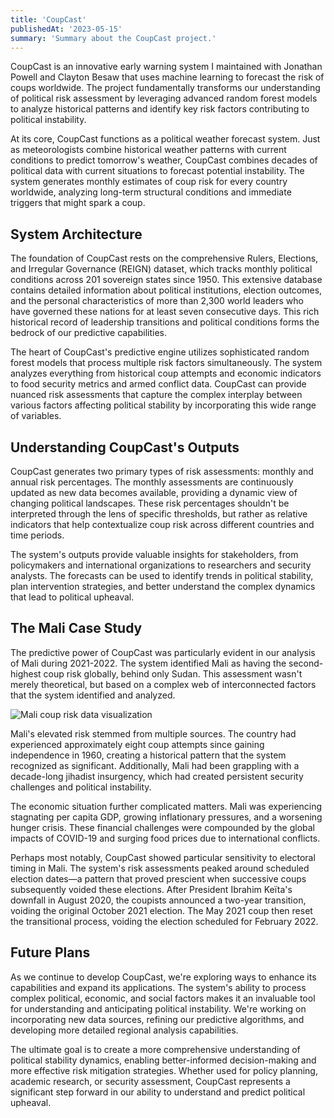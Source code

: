 ```yaml
---
title: 'CoupCast'
publishedAt: '2023-05-15'
summary: 'Summary about the CoupCast project.'
---
```


CoupCast is an innovative early warning system I maintained with Jonathan Powell and Clayton Besaw that uses machine learning to forecast the risk of coups worldwide. The project fundamentally transforms our understanding of political risk assessment by leveraging advanced random forest models to analyze historical patterns and identify key risk factors contributing to political instability.

At its core, CoupCast functions as a political weather forecast system. Just as meteorologists combine historical weather patterns with current conditions to predict tomorrow's weather, CoupCast combines decades of political data with current situations to forecast potential instability. The system generates monthly estimates of coup risk for every country worldwide, analyzing long-term structural conditions and immediate triggers that might spark a coup.

## System Architecture

The foundation of CoupCast rests on the comprehensive Rulers, Elections, and Irregular Governance (REIGN) dataset, which tracks monthly political conditions across 201 sovereign states since 1950. This extensive database contains detailed information about political institutions, election outcomes, and the personal characteristics of more than 2,300 world leaders who have governed these nations for at least seven consecutive days. This rich historical record of leadership transitions and political conditions forms the bedrock of our predictive capabilities.

The heart of CoupCast's predictive engine utilizes sophisticated random forest models that process multiple risk factors simultaneously. The system analyzes everything from historical coup attempts and economic indicators to food security metrics and armed conflict data. CoupCast can provide nuanced risk assessments that capture the complex interplay between various factors affecting political stability by incorporating this wide range of variables.

## Understanding CoupCast's Outputs

CoupCast generates two primary types of risk assessments: monthly and annual risk percentages. The monthly assessments are continuously updated as new data becomes available, providing a dynamic view of changing political landscapes. These risk percentages shouldn't be interpreted through the lens of specific thresholds, but rather as relative indicators that help contextualize coup risk across different countries and time periods.

The system's outputs provide valuable insights for stakeholders, from policymakers and international organizations to researchers and security analysts. The forecasts can be used to identify trends in political stability, plan intervention strategies, and better understand the complex dynamics that lead to political upheaval.

## The Mali Case Study

The predictive power of CoupCast was particularly evident in our analysis of Mali during 2021-2022. The system identified Mali as having the second-highest coup risk globally, behind only Sudan. This assessment wasn't merely theoretical, but based on a complex web of interconnected factors that the system identified and analyzed.

<Image 
  src="/coupcast/mali_coup_data.png"
  alt="Mali coup risk data visualization"
  width={800}
  height={600}
  caption="Even though there are spikes and lulls in Mali's coup risk, the country always ranked in the highest tier of risk globally, which sat around 0.76% for the months of January to June of 2022."
/>

Mali's elevated risk stemmed from multiple sources. The country had experienced approximately eight coup attempts since gaining independence in 1960, creating a historical pattern that the system recognized as significant. Additionally, Mali had been grappling with a decade-long jihadist insurgency, which had created persistent security challenges and political instability.

The economic situation further complicated matters. Mali was experiencing stagnating per capita GDP, growing inflationary pressures, and a worsening hunger crisis. These financial challenges were compounded by the global impacts of COVID-19 and surging food prices due to international conflicts.

Perhaps most notably, CoupCast showed particular sensitivity to electoral timing in Mali. The system's risk assessments peaked around scheduled election dates—a pattern that proved prescient when successive coups subsequently voided these elections. After President Ibrahim Keïta's downfall in August 2020, the coupists announced a two-year transition, voiding the original October 2021 election. The May 2021 coup then reset the transitional process, voiding the election scheduled for February 2022.

## Future Plans

As we continue to develop CoupCast, we're exploring ways to enhance its capabilities and expand its applications. The system's ability to process complex political, economic, and social factors makes it an invaluable tool for understanding and anticipating political instability. We're working on incorporating new data sources, refining our predictive algorithms, and developing more detailed regional analysis capabilities.

The ultimate goal is to create a more comprehensive understanding of political stability dynamics, enabling better-informed decision-making and more effective risk mitigation strategies. Whether used for policy planning, academic research, or security assessment, CoupCast represents a significant step forward in our ability to understand and predict political upheaval.